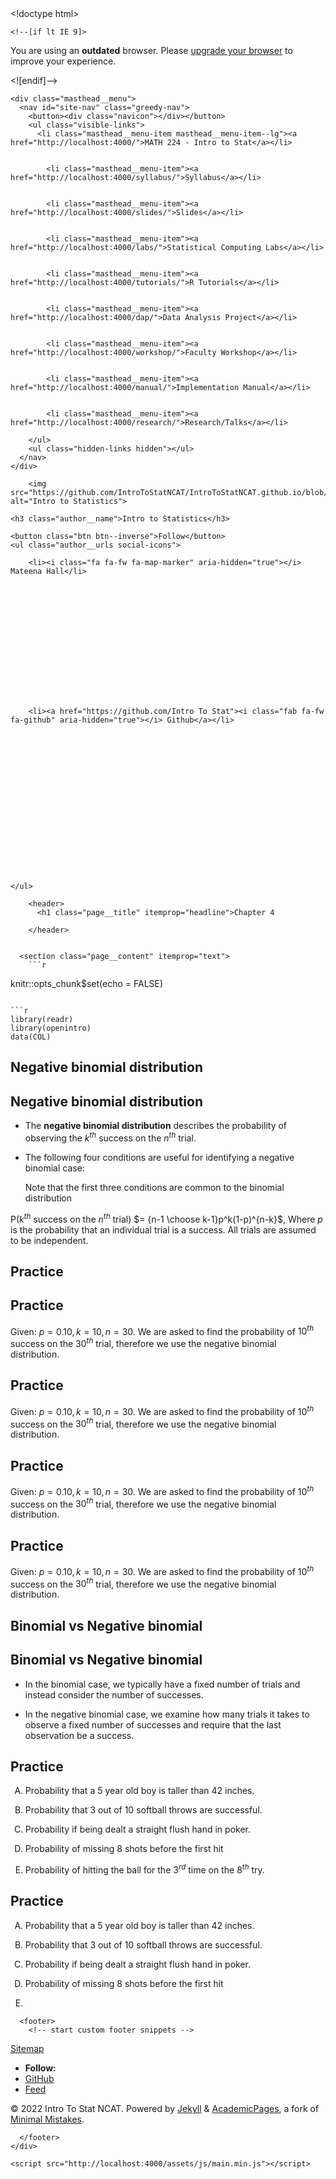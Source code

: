 

<!doctype html>
<html lang="en" class="no-js">
  <head>
    

<meta charset="utf-8">



<!-- begin SEO -->









<title>Chapter 4   MATH 224 - Intro to Stat</title>







<meta property="og:locale" content="en-US">
<meta property="og:site_name" content="MATH 224 - Intro to Stat">
<meta property="og:title" content="Chapter 4">


  <link rel="canonical" href="http://localhost:4000/files/Slides/Chapter%204/Control%20Group/Section%204.4%20Negative%20Binomial%20Distribution/Section4.4-NegativeBinomialDistribution.rmd">
  <meta property="og:url" content="http://localhost:4000/files/Slides/Chapter%204/Control%20Group/Section%204.4%20Negative%20Binomial%20Distribution/Section4.4-NegativeBinomialDistribution.rmd">







  

  












  <script type="application/ld+json">
    {
      "@context" : "http://schema.org",
      "@type" : "Person",
      "name" : "Intro To Stat NCAT",
      "url" : "http://localhost:4000",
      "sameAs" : null
    }
  </script>






<!-- end SEO -->


<link href="http://localhost:4000/feed.xml" type="application/atom+xml" rel="alternate" title="MATH 224 - Intro to Stat Feed">

<!-- http://t.co/dKP3o1e -->
<meta name="HandheldFriendly" content="True">
<meta name="MobileOptimized" content="320">
<meta name="viewport" content="width=device-width, initial-scale=1.0">

<script>
  document.documentElement.className = document.documentElement.className.replace(/\bno-js\b/g, '') + ' js ';
</script>

<!-- For all browsers -->
<link rel="stylesheet" href="http://localhost:4000/assets/css/main.css">

<meta http-equiv="cleartype" content="on">
    

<!-- start custom head snippets -->

<link rel="apple-touch-icon" sizes="57x57" href="http://localhost:4000/images/apple-touch-icon-57x57.png?v=M44lzPylqQ">
<link rel="apple-touch-icon" sizes="60x60" href="http://localhost:4000/images/apple-touch-icon-60x60.png?v=M44lzPylqQ">
<link rel="apple-touch-icon" sizes="72x72" href="http://localhost:4000/images/apple-touch-icon-72x72.png?v=M44lzPylqQ">
<link rel="apple-touch-icon" sizes="76x76" href="http://localhost:4000/images/apple-touch-icon-76x76.png?v=M44lzPylqQ">
<link rel="apple-touch-icon" sizes="114x114" href="http://localhost:4000/images/apple-touch-icon-114x114.png?v=M44lzPylqQ">
<link rel="apple-touch-icon" sizes="120x120" href="http://localhost:4000/images/apple-touch-icon-120x120.png?v=M44lzPylqQ">
<link rel="apple-touch-icon" sizes="144x144" href="http://localhost:4000/images/apple-touch-icon-144x144.png?v=M44lzPylqQ">
<link rel="apple-touch-icon" sizes="152x152" href="http://localhost:4000/images/apple-touch-icon-152x152.png?v=M44lzPylqQ">
<link rel="apple-touch-icon" sizes="180x180" href="http://localhost:4000/images/apple-touch-icon-180x180.png?v=M44lzPylqQ">
<link rel="icon" type="image/png" href="http://localhost:4000/images/favicon-32x32.png?v=M44lzPylqQ" sizes="32x32">
<link rel="icon" type="image/png" href="http://localhost:4000/images/android-chrome-192x192.png?v=M44lzPylqQ" sizes="192x192">
<link rel="icon" type="image/png" href="http://localhost:4000/images/favicon-96x96.png?v=M44lzPylqQ" sizes="96x96">
<link rel="icon" type="image/png" href="http://localhost:4000/images/favicon-16x16.png?v=M44lzPylqQ" sizes="16x16">
<link rel="manifest" href="http://localhost:4000/images/manifest.json?v=M44lzPylqQ">
<link rel="mask-icon" href="http://localhost:4000/images/safari-pinned-tab.svg?v=M44lzPylqQ" color="#000000">
<link rel="shortcut icon" href="/images/favicon.ico?v=M44lzPylqQ">
<meta name="msapplication-TileColor" content="#000000">
<meta name="msapplication-TileImage" content="http://localhost:4000/images/mstile-144x144.png?v=M44lzPylqQ">
<meta name="msapplication-config" content="http://localhost:4000/images/browserconfig.xml?v=M44lzPylqQ">
<meta name="theme-color" content="#ffffff">
<link rel="stylesheet" href="http://localhost:4000/assets/css/academicons.css"/>

<script type="text/x-mathjax-config"> MathJax.Hub.Config({ TeX: { equationNumbers: { autoNumber: "all" } } }); </script>
<script type="text/x-mathjax-config">
  MathJax.Hub.Config({
    tex2jax: {
      inlineMath: [ ['$','$'], ["\\(","\\)"] ],
      processEscapes: true
    }
  });
</script>
<script src='https://cdnjs.cloudflare.com/ajax/libs/mathjax/2.7.4/latest.js?config=TeX-MML-AM_CHTML' async></script>

<!-- end custom head snippets -->

  </head>

  <body>

    <!--[if lt IE 9]>
<div class="notice--danger align-center" style="margin: 0;">You are using an <strong>outdated</strong> browser. Please <a href="http://browsehappy.com/">upgrade your browser</a> to improve your experience.</div>
<![endif]-->
    

<div class="masthead">
  <div class="masthead__inner-wrap">
    <div class="masthead__menu">
      <nav id="site-nav" class="greedy-nav">
        <button><div class="navicon"></div></button>
        <ul class="visible-links">
          <li class="masthead__menu-item masthead__menu-item--lg"><a href="http://localhost:4000/">MATH 224 - Intro to Stat</a></li>
          
            
            <li class="masthead__menu-item"><a href="http://localhost:4000/syllabus/">Syllabus</a></li>
          
            
            <li class="masthead__menu-item"><a href="http://localhost:4000/slides/">Slides</a></li>
          
            
            <li class="masthead__menu-item"><a href="http://localhost:4000/labs/">Statistical Computing Labs</a></li>
          
            
            <li class="masthead__menu-item"><a href="http://localhost:4000/tutorials/">R Tutorials</a></li>
          
            
            <li class="masthead__menu-item"><a href="http://localhost:4000/dap/">Data Analysis Project</a></li>
          
            
            <li class="masthead__menu-item"><a href="http://localhost:4000/workshop/">Faculty Workshop</a></li>
          
            
            <li class="masthead__menu-item"><a href="http://localhost:4000/manual/">Implementation Manual</a></li>
          
            
            <li class="masthead__menu-item"><a href="http://localhost:4000/research/">Research/Talks</a></li>
          
        </ul>
        <ul class="hidden-links hidden"></ul>
      </nav>
    </div>
  </div>
</div>

    





<div id="main" role="main">
  


  <div class="sidebar sticky">
  



<div itemscope itemtype="http://schema.org/Person">

  <div class="author__avatar">
    
    	<img src="https://github.com/IntroToStatNCAT/IntroToStatNCAT.github.io/blob/main/images/ncat.jpg" alt="Intro to Statistics">
    
  </div>

  <div class="author__content">
    <h3 class="author__name">Intro to Statistics</h3>
    
  </div>

  <div class="author__urls-wrapper">
    <button class="btn btn--inverse">Follow</button>
    <ul class="author__urls social-icons">
      
        <li><i class="fa fa-fw fa-map-marker" aria-hidden="true"></i> Mateena Hall</li>
      
      
      
      
      
       
      
      
      
      
      
      
      
      
      
        <li><a href="https://github.com/Intro To Stat"><i class="fab fa-fw fa-github" aria-hidden="true"></i> Github</a></li>
      
      
      
      
      
      
      
      
      
      
      
      
      
      
      
      
      
      
    </ul>
  </div>
</div>

  
  </div>


  <article class="page" itemscope itemtype="http://schema.org/CreativeWork">
    <meta itemprop="headline" content="Chapter 4">
    
    
    

    <div class="page__inner-wrap">
      
        <header>
          <h1 class="page__title" itemprop="headline">Chapter 4
</h1>
          
        
        
        
        
             
        
    
        </header>
      

      <section class="page__content" itemprop="text">
        ```r
knitr::opts_chunk$set(echo = FALSE)
```

```r
library(readr)
library(openintro)
data(COL)
```

# Negative binomial distribution

## Negative binomial distribution

- The **negative binomial distribution** describes the probability of observing the $k^{th}$ success on the $n^{th}$ trial.

- The following four conditions are useful for identifying a negative binomial case:

  \begin{enumerate}
  \item The trials are independent.
  \item Each trial outcome can be classified as a success or failure.
  \item The probability of success $(p)$ is the same for each trial.
  \item The last trial must be a success.
  \end{enumerate}
  
  Note that the first three conditions are common to the binomial distribution
  
P($k^{th}$ success on the $n^{th}$ trial) $= {n-1 \choose k-1}p^k(1-p)^{n-k}$,
Where $p$ is the probability that an individual trial is a success. All trials are assumed to be independent.

## Practice

\alert{A college student working at a psychology lab is asked to recruit 10 couples to participate in a study. She decides to stand outside the student center and ask every $5^{th}$ person leaving the building whether they are in a relationship and, if so, whether they would like to participate in the study with their significant other. Suppose the probability of finding such a person is 10\%. What is the probability that she will need to ask 30 people before she hits her goal?}

## Practice

\alert{A college student working at a psychology lab is asked to recruit 10 couples to participate in a study. She decides to stand outside the student center and ask every $5^{th}$ person leaving the building whether they are in a relationship and, if so, whether they would like to participate in the study with their significant other. Suppose the probability of finding such a person is 10\%. What is the probability that she will need to ask 30 people before she hits her goal?}

Given: $p=0.10,k=10,n=30.$ We are asked to find the probability of $10^{th}$ success on the $30^{th}$ trial, therefore we use the negative binomial distribution.

## Practice

\alert{A college student working at a psychology lab is asked to recruit 10 couples to participate in a study. She decides to stand outside the student center and ask every $5^{th}$ person leaving the building whether they are in a relationship and, if so, whether they would like to participate in the study with their significant other. Suppose the probability of finding such a person is 10\%. What is the probability that she will need to ask 30 people before she hits her goal?}

Given: $p=0.10,k=10,n=30.$ We are asked to find the probability of $10^{th}$ success on the $30^{th}$ trial, therefore we use the negative binomial distribution.

\begin{align*}
P(10^{th} \text{ success on the } 30^{th} \text{ trial}) &= {29 \choose 9} \times 0.10^10 \times 0.90^20
\end{align*}

## Practice

\alert{A college student working at a psychology lab is asked to recruit 10 couples to participate in a study. She decides to stand outside the student center and ask every $5^{th}$ person leaving the building whether they are in a relationship and, if so, whether they would like to participate in the study with their significant other. Suppose the probability of finding such a person is 10\%. What is the probability that she will need to ask 30 people before she hits her goal?}

Given: $p=0.10,k=10,n=30.$ We are asked to find the probability of $10^{th}$ success on the $30^{th}$ trial, therefore we use the negative binomial distribution.

\begin{align*}
P(10^{th} \text{ success on the } 30^{th} \text{ trial}) &= {29 \choose 9} \times 0.10^10 \times 0.90^20 \\
&= 10,015 \times 0.10^10 \times 0.90^20
\end{align*}

## Practice

\alert{A college student working at a psychology lab is asked to recruit 10 couples to participate in a study. She decides to stand outside the student center and ask every $5^{th}$ person leaving the building whether they are in a relationship and, if so, whether they would like to participate in the study with their significant other. Suppose the probability of finding such a person is 10\%. What is the probability that she will need to ask 30 people before she hits her goal?}

Given: $p=0.10,k=10,n=30.$ We are asked to find the probability of $10^{th}$ success on the $30^{th}$ trial, therefore we use the negative binomial distribution.

\begin{align*}
P(10^{th} \text{ success on the } 30^{th} \text{ trial}) &= {29 \choose 9} \times 0.10^10 \times 0.90^20 \\
&= 10,015 \times 0.10^10 \times 0.90^20 \\
&= 0.00012
\end{align*}

## Binomial vs Negative binomial

\alert{How is the negative binomial distribution different from the binomial distribution?}

## Binomial vs Negative binomial

\alert{How is the negative binomial distribution different from the binomial distribution?}

- In the binomial case, we typically have a fixed number of trials and instead consider the number of successes.

- In the negative binomial case, we examine how many trials it takes to observe a fixed number of successes and require that the last observation be a success.

## Practice

\alert{Which of the following describes a case where we would use the negative binomial distribution to calculate the desired probability?}

A) Probability that a 5 year old boy is taller than 42 inches.

B) Probability that 3 out of 10 softball throws are successful.

C) Probability if being dealt a straight flush hand in poker.

D) Probability of missing 8 shots before the first hit

E) Probability of hitting the ball for the $3^{rd}$ time on the $8^{th}$ try.

## Practice

\alert{Which of the following describes a case where we would use the negative binomial distribution to calculate the desired probability?}

A) Probability that a 5 year old boy is taller than 42 inches.

B) Probability that 3 out of 10 softball throws are successful.

C) Probability if being dealt a straight flush hand in poker.

D) Probability of missing 8 shots before the first hit

E) \alert{Probability of hitting the ball for the $3^{rd}$ time on the $8^{th}$ try.}
        
      </section>

      <footer class="page__meta">
        
        




      </footer>

      

      


    </div>

    
  </article>

  
  
</div>


    <div class="page__footer">
      <footer>
        <!-- start custom footer snippets -->
<a href="/sitemap/">Sitemap</a>
<!-- end custom footer snippets -->

        

<div class="page__footer-follow">
  <ul class="social-icons">
    
      <li><strong>Follow:</strong></li>
    
    
    
    
      <li><a href="http://github.com/Intro To Stat"><i class="fab fa-github" aria-hidden="true"></i> GitHub</a></li>
    
    
    <li><a href="http://localhost:4000/feed.xml"><i class="fa fa-fw fa-rss-square" aria-hidden="true"></i> Feed</a></li>
  </ul>
</div>

<div class="page__footer-copyright">&copy; 2022 Intro To Stat NCAT. Powered by <a href="http://jekyllrb.com" rel="nofollow">Jekyll</a> &amp; <a href="https://github.com/academicpages/academicpages.github.io">AcademicPages</a>, a fork of <a href="https://mademistakes.com/work/minimal-mistakes-jekyll-theme/" rel="nofollow">Minimal Mistakes</a>.</div>

      </footer>
    </div>

    <script src="http://localhost:4000/assets/js/main.min.js"></script>




  <script>
  (function(i,s,o,g,r,a,m){i['GoogleAnalyticsObject']=r;i[r]=i[r]||function(){
  (i[r].q=i[r].q||[]).push(arguments)},i[r].l=1*new Date();a=s.createElement(o),
  m=s.getElementsByTagName(o)[0];a.async=1;a.src=g;m.parentNode.insertBefore(a,m)
  })(window,document,'script','//www.google-analytics.com/analytics.js','ga');

  ga('create', '', 'auto');
  ga('send', 'pageview');
</script>






  </body>
</html>


